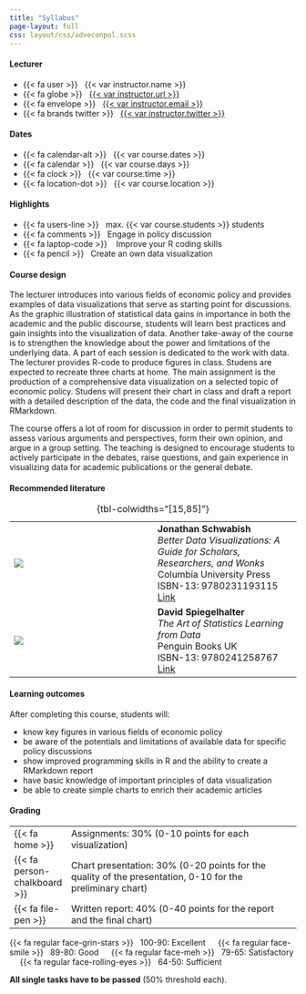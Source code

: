 ```yaml
---
title: "Syllabus"
page-layout: full
css: layout/css/adveconpol.scss
---
```


::: {.grid .course-info .course-info-syllabus}

::: {.g-col-12 .g-col-sm-6 .g-col-md-4}
#### Lecturer

- {{< fa user >}} &nbsp; {{< var instructor.name >}}
- {{< fa globe >}} &nbsp; [{{< var instructor.url >}}]({{< var instructor.url >}})
- {{< fa envelope >}} &nbsp; <a href="mailto:{{< var instructor.email >}}">{{< var instructor.email >}}</a>
- {{< fa brands twitter >}} &nbsp; [{{< var instructor.twitter >}}](https://www.twitter.com/{{< var instructor.twitter >}})
:::

::: {.g-col-12 .g-col-sm-6 .g-col-md-4}
#### Dates

- {{< fa calendar-alt >}} &nbsp; {{< var course.dates >}}
- {{< fa calendar >}} &nbsp; {{< var course.days >}}
- {{< fa clock >}} &nbsp; {{< var course.time >}}
- {{< fa location-dot >}} &nbsp; {{< var course.location >}}
:::

::: {.g-col-12 .g-col-sm-6 .g-col-md-4}
#### Highlights

- {{< fa users-line >}} &nbsp; max. {{< var course.students >}} students
- {{< fa comments >}} &nbsp; Engage in policy discussion
- {{< fa laptop-code >}} &nbsp;&nbsp; Improve your R coding skills
- {{< fa pencil >}} &nbsp; Create an own data visualization
:::

:::


#### Course design

The lecturer introduces into various fields of economic policy and provides examples of data visualizations that serve as starting point for discussions. As the graphic illustration of statistical data gains in importance in both the academic and the public discourse, students will learn best practices and gain insights into the visualization of data. Another take-away of the course is to strengthen the knowledge about the power and limitations of the underlying data. A part of each session is dedicated to the work with data. The lecturer provides R-code to produce figures in class. Studens are expected to recreate three charts at home. The main assignment is the production of a comprehensive data visualization on a selected topic of economic policy. Studens will present their chart in class and draft a report with a detailed description of the data, the code and the final visualization in RMarkdown.

The course offers a lot of room for discussion in order to permit students to assess various arguments and perspectives, form their own opinion, and argue in a group setting. The teaching is designed to encourage students to actively participate in the debates, raise questions, and gain experience in visualizing data for academic publications or the general debate.

#### Recommended literature

::: {.recommended-lit }
|   |   |
|--------|--------|
| ![](data/img/schwabish.jpg) | **Jonathan Schwabish** <br> *Better Data Visualizations: A Guide for Scholars, Researchers, and Wonks* <br> Columbia University Press <br> ISBN-13: 9780231193115 <br> [Link](https://cup.columbia.edu/book/better-data-visualizations/9780231193115) |
| ![](data/img/spiegelhalter.jpeg) | **David Spiegelhalter** <br> *The Art of Statistics Learning from Data* <br> Penguin Books UK <br> ISBN-13: 9780241258767 <br> [Link](https://www.penguin.co.uk/books/294857/the-art-of-statistics-by-spiegelhalter-david/9780241258767) |
: {tbl-colwidths="[15,85]"}
:::

#### Learning outcomes

After completing this course, students will:

- know key figures in various fields of economic policy
- be aware of the potentials and limitations of available data for specific policy discussions
- show improved programming skills in R and the ability to create a RMarkdown report
- have basic knowledge of important principles of data visualization
- be able to create simple charts to enrich their academic articles

#### Grading

::: { .grading }
 | 
-|---------------------------------------------
 {{< fa home >}} | Assignments: 30\% (0-10 points for each visualization) 
 {{< fa person-chalkboard >}}  | Chart presentation: 30\% (0-20 points for the quality of the presentation, 0-10 for the preliminary chart) 
 {{< fa file-pen >}}  | Written report: 40\% (0-40 points for the report and the final chart) 
:::

{{< fa regular face-grin-stars >}} &nbsp; 100-90: Excellent &emsp;
{{< fa regular face-smile >}} &nbsp; 89-80: Good &emsp;
{{< fa regular face-meh >}} &nbsp; 79-65: Satisfactory &emsp;
{{< fa regular face-rolling-eyes >}} &nbsp; 64-50: Sufficient

**All single tasks have to be passed** (50\% threshold each).